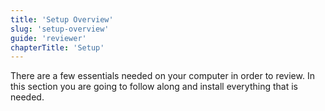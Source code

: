 ```yaml
---
title: 'Setup Overview'
slug: 'setup-overview'
guide: 'reviewer'
chapterTitle: 'Setup'
---
```


There are a few essentials needed on your computer in order to review. In this section you are going to follow along and install everything that is needed.